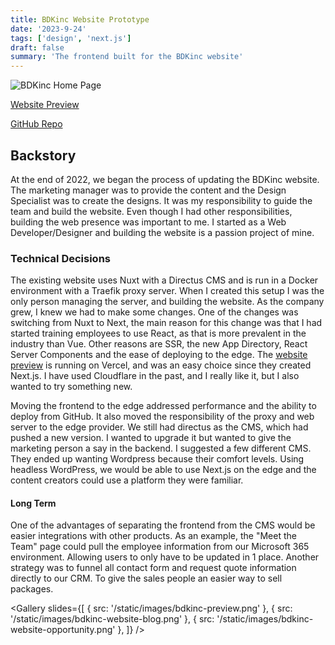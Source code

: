 ```yaml
---
title: BDKinc Website Prototype
date: '2023-9-24'
tags: ['design', 'next.js']
draft: false
summary: 'The frontend built for the BDKinc website'
---
```


![BDKinc Home Page](/static/images/bdkinc-preview.png)

[Website Preview](https://bdkinc-bskimball.vercel.app/)

[GitHub Repo](https://github.com/bdkinc/website)

## Backstory

At the end of 2022, we began the process of updating the BDKinc website. The marketing manager was to provide the
content and the Design Specialist was to create the designs. It was my responsibility to guide the team and build the
website. Even though I had other responsibilities, building the web presence was important to me. I started as a Web
Developer/Designer and building the website is a passion project of mine.

### Technical Decisions

The existing website uses Nuxt with a Directus CMS and is run in a Docker environment with a Traefik proxy server.
When I created this setup I was the only person managing the server, and building the website. As the company grew, I
knew we had to make some changes. One of the changes was switching from Nuxt to Next, the main reason for this change
was that I had started training employees to use React, as that is more prevalent in the industry than Vue. Other
reasons are SSR, the new App Directory, React Server Components and the ease of deploying to the edge. The
[website preview](https://bdkinc-bskimball.vercel.app/) is running on Vercel, and was an easy choice since they created
Next.js. I have used Cloudflare in the past, and I really like it, but I also wanted to try something new.

Moving the frontend to the edge addressed performance and the ability to deploy from GitHub.
It also moved the
responsibility of the proxy and web server to the edge provider.
We still had directus as the CMS, which had pushed a
new version.
I wanted to upgrade it but wanted to give the marketing person a say in the backend.
I suggested a few
different CMS.
They ended up wanting Wordpress because their comfort levels.
Using headless WordPress, we would be
able to use Next.js on the edge and the content creators could use a platform they were familiar.

#### Long Term

One of the advantages of separating the frontend from the CMS would be easier integrations with other products. As
an example, the "Meet the Team" page could pull the employee information from our Microsoft 365 environment. Allowing
users to only have to be updated in 1 place. Another strategy was to funnel all contact form and request quote
information directly to our CRM. To give the sales people an easier way to sell packages.

<Gallery
  slides={[
    { src: '/static/images/bdkinc-preview.png' },
    { src: '/static/images/bdkinc-website-blog.png' },
    { src: '/static/images/bdkinc-website-opportunity.png' },
  ]}
/>
